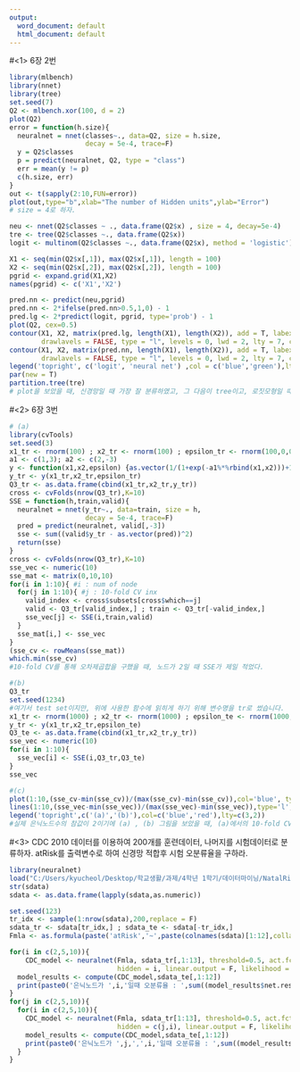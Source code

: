 ---
output:
  word_document: default
  html_document: default
---
#<1> 6장 2번
```{r}
library(mlbench)
library(nnet)
library(tree)
set.seed(7)
Q2 <- mlbench.xor(100, d = 2)
plot(Q2)
error = function(h.size){
  neuralnet = nnet(classes~., data=Q2, size = h.size,
                   decay = 5e-4, trace=F)
  y = Q2$classes
  p = predict(neuralnet, Q2, type = "class")
  err = mean(y != p)
  c(h.size, err)
}
out <- t(sapply(2:10,FUN=error))
plot(out,type="b",xlab="The number of Hidden units",ylab="Error")
# size = 4로 하자.

neu <- nnet(Q2$classes ~ ., data.frame(Q2$x) , size = 4, decay=5e-4)
tre <- tree(Q2$classes ~., data.frame(Q2$x))
logit <- multinom(Q2$classes ~., data.frame(Q2$x), method = 'logistic')

X1 <- seq(min(Q2$x[,1]), max(Q2$x[,1]), length = 100)
X2 <- seq(min(Q2$x[,2]), max(Q2$x[,2]), length = 100)
pgrid <- expand.grid(X1,X2)
names(pgrid) <- c('X1','X2')

pred.nn <- predict(neu,pgrid)
pred.nn <- 2*ifelse(pred.nn>0.5,1,0) - 1
pred.lg <- 2*predict(logit, pgrid, type='prob') - 1
plot(Q2, cex=0.5)
contour(X1, X2, matrix(pred.lg, length(X1), length(X2)), add = T, labex = 0,
        drawlavels = FALSE, type = "l", levels = 0, lwd = 2, lty = 7, col = 4)
contour(X1, X2, matrix(pred.nn, length(X1), length(X2)), add = T, labex = 0,
        drawlavels = FALSE, type = "l", levels = 0, lwd = 2, lty = 7, col = 3)
legend('topright', c('logit', 'neural net') ,col = c('blue','green'),lty=c(7,7) )
par(new = T)
partition.tree(tre)
# plot을 보았을 때, 신경망일 때 가장 잘 분류하였고, 그 다음이 tree이고, 로짓모형일 때 가장 분류를 못하였다.
```

#<2> 6장 3번
```{r}
# (a)
library(cvTools)
set.seed(3)
x1_tr <- rnorm(100) ; x2_tr <- rnorm(100) ; epsilon_tr <- rnorm(100,0,0.08)
a1 <- c(1,3); a2 <- c(2,-3)
y <- function(x1,x2,epsilon) {as.vector(1/(1+exp(-a1%*%rbind(x1,x2)))+1/(1+exp(-a2%*%rbind(x1,x2)))+epsilon)}
y_tr <- y(x1_tr,x2_tr,epsilon_tr)
Q3_tr <- as.data.frame(cbind(x1_tr,x2_tr,y_tr))
cross <- cvFolds(nrow(Q3_tr),K=10)
SSE = function(h,train,valid){
  neuralnet = nnet(y_tr~., data=train, size = h,
                   decay = 5e-4, trace=F)
  pred = predict(neuralnet, valid[,-3])
  sse <- sum((valid$y_tr - as.vector(pred))^2)
  return(sse)
}
cross <- cvFolds(nrow(Q3_tr),K=10)
sse_vec <- numeric(10)
sse_mat <- matrix(0,10,10)
for(i in 1:10){ #i : num of node
  for(j in 1:10){ #j : 10-fold CV inx
    valid_index <- cross$subsets[cross$which==j]
    valid <- Q3_tr[valid_index,] ; train <- Q3_tr[-valid_index,]
    sse_vec[j] <- SSE(i,train,valid)
  }
  sse_mat[i,] <- sse_vec
}
(sse_cv <- rowMeans(sse_mat))
which.min(sse_cv)
#10-fold CV를 통해 오차제곱합을 구했을 때, 노드가 2일 때 SSE가 제일 적었다.

#(b)
Q3_tr
set.seed(1234)
#여기서 test set이지만, 위에 사용한 함수에 읽히게 하기 위해 변수명을 tr로 썼습니다.
x1_tr <- rnorm(1000) ; x2_tr <- rnorm(1000) ; epsilon_te <- rnorm(1000,0,0.08)
y_tr <- y(x1_tr,x2_tr,epsilon_te)
Q3_te <- as.data.frame(cbind(x1_tr,x2_tr,y_tr))
sse_vec <- numeric(10)
for(i in 1:10){
  sse_vec[i] <- SSE(i,Q3_tr,Q3_te)
}
sse_vec

#(c)
plot(1:10,(sse_cv-min(sse_cv))/(max(sse_cv)-min(sse_cv)),col='blue', type='l',lty=3,ylab='scale',xlab='node')
lines(1:10,(sse_vec-min(sse_vec))/(max(sse_vec)-min(sse_vec)),type='l',lty=2,col='red')
legend('topright',c('(a)','(b)'),col=c('blue','red'),lty=c(3,2))
#실제 은닉노드수의 참값이 2이기에 (a) , (b) 그림을 보았을 때, (a)에서의 10-fold CV를 했을 때가 좀 더 모형을 잘 적합했다고 볼 수 있다. 
```

#<3> 
CDC 2010 데이터를 이용하여 200개를 훈련데이터, 나머지를 시험데이터로 분류하자. atRisk를 출력변수로 하여 신경망 적합후 시험 오분류율을 구하라.
```{r}
library(neuralnet)
load("C:/Users/kyucheol/Desktop/학교생활/과제/4학년 1학기/데이터마이닝/NatalRiskData.rData")
str(sdata)
sdata <- as.data.frame(lapply(sdata,as.numeric))

set.seed(123)
tr_idx <- sample(1:nrow(sdata),200,replace = F)
sdata_tr <- sdata[tr_idx,] ; sdata_te <- sdata[-tr_idx,]
Fmla <- as.formula(paste('atRisk','~',paste(colnames(sdata)[1:12],collapse = '+')))

for(i in c(2,5,10)){
    CDC_model <- neuralnet(Fmla, sdata_tr[,1:13], threshold=0.5, act.fct = 'logistic', err.fct = 'ce',
                           hidden = i, linear.output = F, likelihood = T)
  model_results <- compute(CDC_model,sdata_te[,1:12])
  print(paste0('은닉노드가 ',i,'일때 오분류율 : ',sum((model_results$net.result>0.5)!=sdata_te[,13])/nrow(sdata_te)))
}
for(j in c(2,5,10)){
  for(i in c(2,5,10)){
    CDC_model <- neuralnet(Fmla, sdata_tr[1:13], threshold=0.5, act.fct = 'logistic', err.fct = 'ce',
                           hidden = c(j,i), linear.output = F, likelihood = T)
    model_results <- compute(CDC_model,sdata_te[,1:12])
    print(paste0('은닉노드가 ',j,',',i,'일때 오분류율 : ',sum((model_results$net.result>0.5)!=sdata_te[,13])/nrow(sdata_te)))
  }
}
```